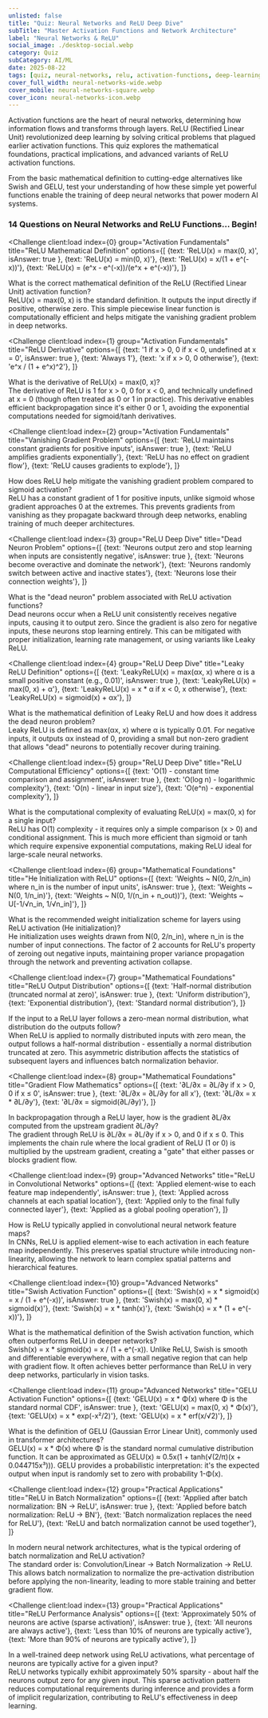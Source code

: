 ```yaml
---
unlisted: false
title: "Quiz: Neural Networks and ReLU Deep Dive"
subTitle: "Master Activation Functions and Network Architecture"
label: "Neural Networks & ReLU"
social_image: ./desktop-social.webp
category: Quiz
subCategory: AI/ML
date: 2025-08-22
tags: [quiz, neural-networks, relu, activation-functions, deep-learning, mathematics, backpropagation]
cover_full_width: neural-networks-wide.webp
cover_mobile: neural-networks-square.webp
cover_icon: neural-networks-icon.webp
---
```



Activation functions are the heart of neural networks, determining how information flows and transforms through layers. ReLU (Rectified Linear Unit) revolutionized deep learning by solving critical problems that plagued earlier activation functions. This quiz explores the mathematical foundations, practical implications, and advanced variants of ReLU activation functions.

From the basic mathematical definition to cutting-edge alternatives like Swish and GELU, test your understanding of how these simple yet powerful functions enable the training of deep neural networks that power modern AI systems.

### 14 Questions on Neural Networks and ReLU Functions... Begin!

<QuizUI>

<Challenge
  client:load
  index={0}
  group="Activation Fundamentals"
  title="ReLU Mathematical Definition"
  options={[
    {text: 'ReLU(x) = max(0, x)', isAnswer: true },
    {text: 'ReLU(x) = min(0, x)'},
    {text: 'ReLU(x) = x/(1 + e^(-x))'},
    {text: 'ReLU(x) = (e^x - e^(-x))/(e^x + e^(-x))'},
  ]}
>
  <slot name="question">
  <div className="question">
    What is the correct mathematical definition of the ReLU (Rectified Linear Unit) activation function?
  </div>
  </slot>

  <slot name='explanation'>
  <div className="explanation">
    ReLU(x) = max(0, x) is the standard definition. It outputs the input directly if positive, otherwise zero. This simple piecewise linear function is computationally efficient and helps mitigate the vanishing gradient problem in deep networks.
  </div>
  </slot>
</Challenge>

<Challenge
  client:load
  index={1}
  group="Activation Fundamentals"
  title="ReLU Derivative"
  options={[
    {text: '1 if x > 0, 0 if x < 0, undefined at x = 0', isAnswer: true },
    {text: 'Always 1'},
    {text: 'x if x > 0, 0 otherwise'},
    {text: 'e^x / (1 + e^x)^2'},
  ]}
>
  <slot name="question">
  <div className="question">
    What is the derivative of ReLU(x) = max(0, x)?
  </div>
  </slot>

  <slot name='explanation'>
  <div className="explanation">
    The derivative of ReLU is 1 for x > 0, 0 for x < 0, and technically undefined at x = 0 (though often treated as 0 or 1 in practice). This derivative enables efficient backpropagation since it's either 0 or 1, avoiding the exponential computations needed for sigmoid/tanh derivatives.
  </div>
  </slot>
</Challenge>

<Challenge
  client:load
  index={2}
  group="Activation Fundamentals"
  title="Vanishing Gradient Problem"
  options={[
    {text: 'ReLU maintains constant gradients for positive inputs', isAnswer: true },
    {text: 'ReLU amplifies gradients exponentially'},
    {text: 'ReLU has no effect on gradient flow'},
    {text: 'ReLU causes gradients to explode'},
  ]}
>
  <slot name="question">
  <div className="question">
    How does ReLU help mitigate the vanishing gradient problem compared to sigmoid activation?
  </div>
  </slot>

  <slot name='explanation'>
  <div className="explanation">
    ReLU has a constant gradient of 1 for positive inputs, unlike sigmoid whose gradient approaches 0 at the extremes. This prevents gradients from vanishing as they propagate backward through deep networks, enabling training of much deeper architectures.
  </div>
  </slot>
</Challenge>

<Challenge
  client:load
  index={3}
  group="ReLU Deep Dive"
  title="Dead Neuron Problem"
  options={[
    {text: 'Neurons output zero and stop learning when inputs are consistently negative', isAnswer: true },
    {text: 'Neurons become overactive and dominate the network'},
    {text: 'Neurons randomly switch between active and inactive states'},
    {text: 'Neurons lose their connection weights'},
  ]}
>
  <slot name="question">
  <div className="question">
    What is the "dead neuron" problem associated with ReLU activation functions?
  </div>
  </slot>

  <slot name='explanation'>
  <div className="explanation">
    Dead neurons occur when a ReLU unit consistently receives negative inputs, causing it to output zero. Since the gradient is also zero for negative inputs, these neurons stop learning entirely. This can be mitigated with proper initialization, learning rate management, or using variants like Leaky ReLU.
  </div>
  </slot>
</Challenge>

<Challenge
  client:load
  index={4}
  group="ReLU Deep Dive"
  title="Leaky ReLU Definition"
  options={[
    {text: 'LeakyReLU(x) = max(αx, x) where α is a small positive constant (e.g., 0.01)', isAnswer: true },
    {text: 'LeakyReLU(x) = max(0, x) + α'},
    {text: 'LeakyReLU(x) = x * α if x < 0, x otherwise'},
    {text: 'LeakyReLU(x) = sigmoid(x) + αx'},
  ]}
>
  <slot name="question">
  <div className="question">
    What is the mathematical definition of Leaky ReLU and how does it address the dead neuron problem?
  </div>
  </slot>

  <slot name='explanation'>
  <div className="explanation">
    Leaky ReLU is defined as max(αx, x) where α is typically 0.01. For negative inputs, it outputs αx instead of 0, providing a small but non-zero gradient that allows "dead" neurons to potentially recover during training.
  </div>
  </slot>
</Challenge>

<Challenge
  client:load
  index={5}
  group="ReLU Deep Dive"
  title="ReLU Computational Efficiency"
  options={[
    {text: 'O(1) - constant time comparison and assignment', isAnswer: true },
    {text: 'O(log n) - logarithmic complexity'},
    {text: 'O(n) - linear in input size'},
    {text: 'O(e^n) - exponential complexity'},
  ]}
>
  <slot name="question">
  <div className="question">
    What is the computational complexity of evaluating ReLU(x) = max(0, x) for a single input?
  </div>
  </slot>

  <slot name='explanation'>
  <div className="explanation">
    ReLU has O(1) complexity - it requires only a simple comparison (x > 0) and conditional assignment. This is much more efficient than sigmoid or tanh which require expensive exponential computations, making ReLU ideal for large-scale neural networks.
  </div>
  </slot>
</Challenge>

<Challenge
  client:load
  index={6}
  group="Mathematical Foundations"
  title="He Initialization with ReLU"
  options={[
    {text: 'Weights ~ N(0, 2/n_in) where n_in is the number of input units', isAnswer: true },
    {text: 'Weights ~ N(0, 1/n_in)'},
    {text: 'Weights ~ N(0, 1/(n_in + n_out))'},
    {text: 'Weights ~ U[-1/√n_in, 1/√n_in]'},
  ]}
>
  <slot name="question">
  <div className="question">
    What is the recommended weight initialization scheme for layers using ReLU activation (He initialization)?
  </div>
  </slot>

  <slot name='explanation'>
  <div className="explanation">
    He initialization uses weights drawn from N(0, 2/n_in), where n_in is the number of input connections. The factor of 2 accounts for ReLU's property of zeroing out negative inputs, maintaining proper variance propagation through the network and preventing activation collapse.
  </div>
  </slot>
</Challenge>

<Challenge
  client:load
  index={7}
  group="Mathematical Foundations"
  title="ReLU Output Distribution"
  options={[
    {text: 'Half-normal distribution (truncated normal at zero)', isAnswer: true },
    {text: 'Uniform distribution'},
    {text: 'Exponential distribution'},
    {text: 'Standard normal distribution'},
  ]}
>
  <slot name="question">
  <div className="question">
    If the input to a ReLU layer follows a zero-mean normal distribution, what distribution do the outputs follow?
  </div>
  </slot>

  <slot name='explanation'>
  <div className="explanation">
    When ReLU is applied to normally distributed inputs with zero mean, the output follows a half-normal distribution - essentially a normal distribution truncated at zero. This asymmetric distribution affects the statistics of subsequent layers and influences batch normalization behavior.
  </div>
  </slot>
</Challenge>

<Challenge
  client:load
  index={8}
  group="Mathematical Foundations"
  title="Gradient Flow Mathematics"
  options={[
    {text: '∂L/∂x = ∂L/∂y if x > 0, 0 if x ≤ 0', isAnswer: true },
    {text: '∂L/∂x = ∂L/∂y for all x'},
    {text: '∂L/∂x = x * ∂L/∂y'},
    {text: '∂L/∂x = sigmoid(∂L/∂y)'},
  ]}
>
  <slot name="question">
  <div className="question">
    In backpropagation through a ReLU layer, how is the gradient ∂L/∂x computed from the upstream gradient ∂L/∂y?
  </div>
  </slot>

  <slot name='explanation'>
  <div className="explanation">
    The gradient through ReLU is ∂L/∂x = ∂L/∂y if x > 0, and 0 if x ≤ 0. This implements the chain rule where the local gradient of ReLU (1 or 0) is multiplied by the upstream gradient, creating a "gate" that either passes or blocks gradient flow.
  </div>
  </slot>
</Challenge>

<Challenge
  client:load
  index={9}
  group="Advanced Networks"
  title="ReLU in Convolutional Networks"
  options={[
    {text: 'Applied element-wise to each feature map independently', isAnswer: true },
    {text: 'Applied across channels at each spatial location'},
    {text: 'Applied only to the final fully connected layer'},
    {text: 'Applied as a global pooling operation'},
  ]}
>
  <slot name="question">
  <div className="question">
    How is ReLU typically applied in convolutional neural network feature maps?
  </div>
  </slot>

  <slot name='explanation'>
  <div className="explanation">
    In CNNs, ReLU is applied element-wise to each activation in each feature map independently. This preserves spatial structure while introducing non-linearity, allowing the network to learn complex spatial patterns and hierarchical features.
  </div>
  </slot>
</Challenge>

<Challenge
  client:load
  index={10}
  group="Advanced Networks"
  title="Swish Activation Function"
  options={[
    {text: 'Swish(x) = x * sigmoid(x) = x / (1 + e^(-x))', isAnswer: true },
    {text: 'Swish(x) = max(0, x) * sigmoid(x)'},
    {text: 'Swish(x) = x * tanh(x)'},
    {text: 'Swish(x) = x * (1 + e^(-x))'},
  ]}
>
  <slot name="question">
  <div className="question">
    What is the mathematical definition of the Swish activation function, which often outperforms ReLU in deeper networks?
  </div>
  </slot>

  <slot name='explanation'>
  <div className="explanation">
    Swish(x) = x * sigmoid(x) = x / (1 + e^(-x)). Unlike ReLU, Swish is smooth and differentiable everywhere, with a small negative region that can help with gradient flow. It often achieves better performance than ReLU in very deep networks, particularly in vision tasks.
  </div>
  </slot>
</Challenge>

<Challenge
  client:load
  index={11}
  group="Advanced Networks"
  title="GELU Activation Function"
  options={[
    {text: 'GELU(x) = x * Φ(x) where Φ is the standard normal CDF', isAnswer: true },
    {text: 'GELU(x) = max(0, x) * Φ(x)'},
    {text: 'GELU(x) = x * exp(-x²/2)'},
    {text: 'GELU(x) = x * erf(x/√2)'},
  ]}
>
  <slot name="question">
  <div className="question">
    What is the definition of GELU (Gaussian Error Linear Unit), commonly used in transformer architectures?
  </div>
  </slot>

  <slot name='explanation'>
  <div className="explanation">
    GELU(x) = x * Φ(x) where Φ is the standard normal cumulative distribution function. It can be approximated as GELU(x) ≈ 0.5x(1 + tanh(√(2/π)(x + 0.044715x³))). GELU provides a probabilistic interpretation: it's the expected output when input is randomly set to zero with probability 1-Φ(x).
  </div>
  </slot>
</Challenge>

<Challenge
  client:load
  index={12}
  group="Practical Applications"
  title="ReLU in Batch Normalization"
  options={[
    {text: 'Applied after batch normalization: BN → ReLU', isAnswer: true },
    {text: 'Applied before batch normalization: ReLU → BN'},
    {text: 'Batch normalization replaces the need for ReLU'},
    {text: 'ReLU and batch normalization cannot be used together'},
  ]}
>
  <slot name="question">
  <div className="question">
    In modern neural network architectures, what is the typical ordering of batch normalization and ReLU activation?
  </div>
  </slot>

  <slot name='explanation'>
  <div className="explanation">
    The standard order is: Convolution/Linear → Batch Normalization → ReLU. This allows batch normalization to normalize the pre-activation distribution before applying the non-linearity, leading to more stable training and better gradient flow.
  </div>
  </slot>
</Challenge>

<Challenge
  client:load
  index={13}
  group="Practical Applications"
  title="ReLU Performance Analysis"
  options={[
    {text: 'Approximately 50% of neurons are active (sparse activation)', isAnswer: true },
    {text: 'All neurons are always active'},
    {text: 'Less than 10% of neurons are typically active'},
    {text: 'More than 90% of neurons are typically active'},
  ]}
>
  <slot name="question">
  <div className="question">
    In a well-trained deep network using ReLU activations, what percentage of neurons are typically active for a given input?
  </div>
  </slot>

  <slot name='explanation'>
  <div className="explanation">
    ReLU networks typically exhibit approximately 50% sparsity - about half the neurons output zero for any given input. This sparse activation pattern reduces computational requirements during inference and provides a form of implicit regularization, contributing to ReLU's effectiveness in deep learning.
  </div>
  </slot>
</Challenge>

</QuizUI>